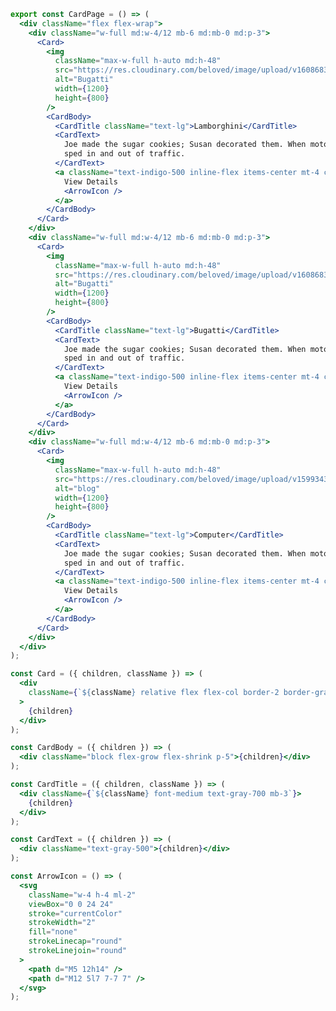 ```jsx
export const CardPage = () => (
  <div className="flex flex-wrap">
    <div className="w-full md:w-4/12 mb-6 md:mb-0 md:p-3">
      <Card>
        <img
          className="max-w-full h-auto md:h-48"
          src="https://res.cloudinary.com/beloved/image/upload/v1608683063/Assets/lamborghini_mxb2j7.jpg"
          alt="Bugatti"
          width={1200}
          height={800}
        />
        <CardBody>
          <CardTitle className="text-lg">Lamborghini</CardTitle>
          <CardText>
            Joe made the sugar cookies; Susan decorated them. When motorists
            sped in and out of traffic.
          </CardText>
          <a className="text-indigo-500 inline-flex items-center mt-4 cursor-pointer">
            View Details
            <ArrowIcon />
          </a>
        </CardBody>
      </Card>
    </div>
    <div className="w-full md:w-4/12 mb-6 md:mb-0 md:p-3">
      <Card>
        <img
          className="max-w-full h-auto md:h-48"
          src="https://res.cloudinary.com/beloved/image/upload/v1608683147/Assets/bugatti-cars-7-free-car-hd-wallpaper_j4xyj6.jpg"
          alt="Bugatti"
          width={1200}
          height={800}
        />
        <CardBody>
          <CardTitle className="text-lg">Bugatti</CardTitle>
          <CardText>
            Joe made the sugar cookies; Susan decorated them. When motorists
            sped in and out of traffic.
          </CardText>
          <a className="text-indigo-500 inline-flex items-center mt-4 cursor-pointer">
            View Details
            <ArrowIcon />
          </a>
        </CardBody>
      </Card>
    </div>
    <div className="w-full md:w-4/12 mb-6 md:mb-0 md:p-3">
      <Card>
        <img
          className="max-w-full h-auto md:h-48"
          src="https://res.cloudinary.com/beloved/image/upload/v1599343428/Assets/3_znyzrd.jpg"
          alt="blog"
          width={1200}
          height={800}
        />
        <CardBody>
          <CardTitle className="text-lg">Computer</CardTitle>
          <CardText>
            Joe made the sugar cookies; Susan decorated them. When motorists
            sped in and out of traffic.
          </CardText>
          <a className="text-indigo-500 inline-flex items-center mt-4 cursor-pointer">
            View Details
            <ArrowIcon />
          </a>
        </CardBody>
      </Card>
    </div>
  </div>
);

const Card = ({ children, className }) => (
  <div
    className={`${className} relative flex flex-col border-2 border-gray-200 rounded-lg`}
  >
    {children}
  </div>
);

const CardBody = ({ children }) => (
  <div className="block flex-grow flex-shrink p-5">{children}</div>
);

const CardTitle = ({ children, className }) => (
  <div className={`${className} font-medium text-gray-700 mb-3`}>
    {children}
  </div>
);

const CardText = ({ children }) => (
  <div className="text-gray-500">{children}</div>
);

const ArrowIcon = () => (
  <svg
    className="w-4 h-4 ml-2"
    viewBox="0 0 24 24"
    stroke="currentColor"
    strokeWidth="2"
    fill="none"
    strokeLinecap="round"
    strokeLinejoin="round"
  >
    <path d="M5 12h14" />
    <path d="M12 5l7 7-7 7" />
  </svg>
);
```
